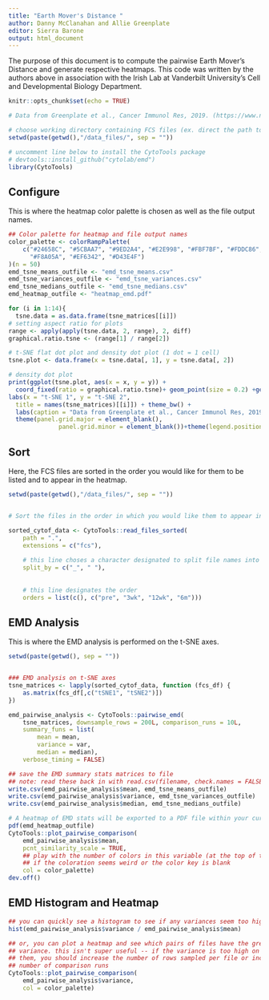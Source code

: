 ```yaml
---
title: "Earth Mover's Distance "
author: Danny McClanahan and Allie Greenplate
editor: Sierra Barone
output: html_document
---
```



The purpose of this document is to compute the pairwise Earth Mover's Distance and generate respective heatmaps. This code was written by the authors above in association with the Irish Lab at Vanderbilt University's Cell and Developmental Biology Department.

```r
knitr::opts_chunk$set(echo = TRUE)

# Data from Greenplate et al., Cancer Immunol Res, 2019. (https://www.ncbi.nlm.nih.gov/pmc/articles/PMC6318034/)

# choose working directory containing FCS files (ex. direct the path to that which contains Files for EMD)
setwd(paste(getwd(),"/data_files/", sep = ""))

# uncomment line below to install the CytoTools package 
# devtools::install_github("cytolab/emd")
library(CytoTools)

```

## Configure

This is where the heatmap color palette is chosen as well as the file output names. 

```r

## Color palette for heatmap and file output names
color_palette <- colorRampPalette(
    c("#24658C", "#5CBAA7", "#9ED2A4", "#E2E998", "#FBF7BF", "#FDDC86",
      "#F8A05A", "#EF6342", "#D43E4F")
)(n = 50)
emd_tsne_means_outfile <- "emd_tsne_means.csv"
emd_tsne_variances_outfile <- "emd_tsne_variances.csv"
emd_tsne_medians_outfile <- "emd_tsne_medians.csv"
emd_heatmap_outfile <- "heatmap_emd.pdf"

```

```r
for (i in 1:14){
  tsne.data = as.data.frame(tsne_matrices[[i]])
# setting aspect ratio for plots
range <- apply(apply(tsne.data, 2, range), 2, diff)
graphical.ratio.tsne <- (range[1] / range[2])

# t-SNE flat dot plot and density dot plot (1 dot = 1 cell)
tsne.plot <- data.frame(x = tsne.data[, 1], y = tsne.data[, 2])

# density dot plot
print(ggplot(tsne.plot, aes(x = x, y = y)) + 
  coord_fixed(ratio = graphical.ratio.tsne)+ geom_point(size = 0.2) +geom_density_2d_filled(bins = 39) +scale_fill_manual(values = c("NA","NA","NA","NA","NA","NA","NA","NA","NA","NA","NA","NA","NA",viridis::viridis(28,option = "A"))) +
labs(x = "t-SNE 1", y = "t-SNE 2", 
  title = names(tsne_matrices)[[i]]) + theme_bw() + 
  labs(caption = "Data from Greenplate et al., Cancer Immunol Res, 2019.") + 
  theme(panel.grid.major = element_blank(),
              panel.grid.minor = element_blank())+theme(legend.position = "none") +ylim(1.2*min(tsne.data[,2]),1.2*max(tsne.data[,2]))+xlim(1.2*min(tsne.data[,1]),1.2*max(tsne.data[,1])))}
```

## Sort

Here, the FCS files are sorted in the order you would like for them to be listed and to appear in the heatmap.

```r
setwd(paste(getwd(),"/data_files/", sep = ""))


# Sort the files in the order in which you would like them to appear in the heatmap. The default order is alphabetical. 

sorted_cytof_data <- CytoTools::read_files_sorted(
    path = ".",
    extensions = c("fcs"),
    
    # this line choses a character designated to split file names into different segments
    split_by = c("_", " "),
    
    
    # this line designates the order 
    orders = list(c(), c("pre", "3wk", "12wk", "6m")))
```

## EMD Analysis

This is where the EMD analysis is performed on the t-SNE axes. 

```r
setwd(paste(getwd(), sep = ""))


### EMD analysis on t-SNE axes
tsne_matrices <- lapply(sorted_cytof_data, function (fcs_df) {
    as.matrix(fcs_df[,c("tSNE1", "tSNE2")])
})

emd_pairwise_analysis <- CytoTools::pairwise_emd(
    tsne_matrices, downsample_rows = 200L, comparison_runs = 10L,
    summary_funs = list(
        mean = mean,
        variance = var,
        median = median),
    verbose_timing = FALSE)

## save the EMD summary stats matrices to file
## note: read these back in with read.csv(filename, check.names = FALSE) to keep dimnames
write.csv(emd_pairwise_analysis$mean, emd_tsne_means_outfile)
write.csv(emd_pairwise_analysis$variance, emd_tsne_variances_outfile)
write.csv(emd_pairwise_analysis$median, emd_tsne_medians_outfile)

# A heatmap of EMD stats will be exported to a PDF file within your current working directory
pdf(emd_heatmap_outfile)
CytoTools::plot_pairwise_comparison(
    emd_pairwise_analysis$mean,
    pcnt_similarity_scale = TRUE,
    ## play with the number of colors in this variable (at the top of this file n = #)
    ## if the coloration seems weird or the color key is blank
    col = color_palette)
dev.off()
```

## EMD Histogram and Heatmap

```r

## you can quickly see a histogram to see if any variances seem too high
hist(emd_pairwise_analysis$variance / emd_pairwise_analysis$mean)

## or, you can plot a heatmap and see which pairs of files have the greatest
## variance. this isn't super useful -- if the variance is too high on any of
## them, you should increase the number of rows sampled per file or increase the
## number of comparison runs
CytoTools::plot_pairwise_comparison(
    emd_pairwise_analysis$variance,
    col = color_palette)

```





